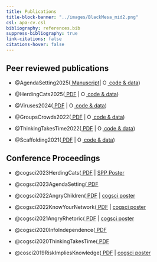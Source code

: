 ```yaml
---
title: Publications
title-block-banner: "../images/BlackMesa_mid2.png"
csl: apa-cv.csl
bibliography: references.bib
suppress-bibliography: true
link-citations: false
citations-hover: false
---
```


## Peer reviewed publications

-   @AgendaSetting2025([<i class="fas fa-file-pdf"></i> Manuscript](pdfs/RichardsonEtAl_2025_AgendaSetting.pdf)\| [<img src="../images/icon_osf.png" alt="OSF" style="height:1em;"/> code & data](https://osf.io/7t4v2/files/osfstorage))

-   @HerdingCats2025([<i class="fas fa-file-pdf"></i> PDF](pdfs/RichardsonEtAl_2025_HerdingCats.pdf) \| [<img src="../images/icon_osf.png" alt="OSF" style="height:1em;"/> code & data](https://osf.io/d7szc/files/osfstorage))

-   @Viruses2024([<i class="fas fa-file-pdf"></i> PDF](pdfs/MenendezRichardsonEtAl_2024_Viruses.pdf) \| [<img src="../images/icon_osf.png" alt="OSF" style="height:1em;"/> code & data](https://osf.io/h4c26/files/osfstorage))

-   @GroupsCrowds2022([<i class="fas fa-file-pdf"></i> PDF](pdfs/RichardsonKeil_2022_EffectiveReasoning.pdf) \| [<img src="../images/icon_osf.png" alt="OSF" style="height:1em;"/> code & data](https://osf.io/6pw5n/files/osfstorage))

-   @ThinkingTakesTime2022([<i class="fas fa-file-pdf"></i> PDF](pdfs/RichardsonKeil_2022_ThinkingTakesTime.pdf) \| [<img src="../images/icon_osf.png" alt="OSF" style="height:1em;"/> code & data](https://osf.io/z6ykt/files/osfstorage))

-   @Scaffolding2021([<i class="fas fa-file-pdf"></i> PDF](pdfs/RichardsonEtAl_2021_Scaffolding.pdf) \| [<img src="../images/icon_osf.png" alt="OSF" style="height:1em;"/> code & data](https://osf.io/epk4b/files/osfstorage))

```{=html}
<!--
## Working papers

- @pfanderQuasiuniversalAcceptanceBasic2024 (*submitted*)
- @pfanderTrustingForgettingImpressive2025 (*submitted*)
- @pfanderFrenchTrustMore2025
-->
```

## Conference Proceedings

-   @cogsci2023HerdingCats([<i class="fas fa-file-pdf"></i> PDF](pdfs/confpaper_RichardsonEtAl2023_HerdingCats.pdf) \| [<i class="fa-solid fa-person-chalkboard"></i>SPP Poster](pdfs/poster_socphilpsych2022_HerdingCats.pdf)

-   @cogsci2023AgendaSetting([<i class="fas fa-file-pdf"></i> PDF](pdfs/confpaper_RichardsonEtAl2023_AgendaSetting.pdf)

-   @cogsci2022AngryChildren([<i class="fas fa-file-pdf"></i> PDF](pdfs/confpaper_RichardsonKeil2022_AngerChildren.pdf) \| [<i class="fa-solid fa-person-chalkboard"></i>cogsci poster](pdfs/poster_cogsci2022_AngryChildren.pdf)

-   @cogsci2022KnowYourNetwork([<i class="fas fa-file-pdf"></i> PDF](pdfs/confpaper_RichardsonEtAl2022_KnowYourNetwork.pdf) \| [<i class="fa-solid fa-person-chalkboard"></i>cogsci poster](pdfs/poster_cogsci2022_KnowYourNetwork.pdf)

-   @cogsci2021AngryRhetoric([<i class="fas fa-file-pdf"></i> PDF](pdfs/confpaper_RichardsonKeil2021_AngryRhetoric.pdf) \| [<i class="fa-solid fa-person-chalkboard"></i>cogsci poster](pdfs/poster_cogsci2021_AngryRhetoric.pdf)

-   @cogsci2020InfoIndependence([<i class="fas fa-file-pdf"></i> PDF](pdfs/confpaper_RichardsonKeil2020_InfoIndependence.pdf)

-   @cogsci2020ThinkingTakesTime([<i class="fas fa-file-pdf"></i> PDF](pdfs/confpaper_RichardsonEtAl2020_ResponseTimes.pdf)

-   @cosci2019RiskImpliesKnowledge([<i class="fas fa-file-pdf"></i> PDF](pdfs/confpaper_RichardsonJaraEttinger2019_RiskImpliesKnowledge.pdf) \| [<i class="fa-solid fa-person-chalkboard"></i>cogsci poster](pdfs/poster_cogsci2019_RiskImpliesKnowledge.pdf)

```{=html}
<!--
## Talks & Presentations

-   Richardson, E., Hok, H., Shaw, A., & Keil, F.C. (2023, October). *Good Timing: what can children’s reasoning about time costs tell us about social cognition?*. Psychology Department Lecture Series, University of Michigan.
-   Richardson, E., Hok, H., Shaw, A., & Keil, F.C. (2023, November). *Good Timing: managing speed-accuracy tradeoffs in collective decision-making*. Weinberg Institute for Cognitive Science Lecture Series, University of Michigan.
-   Richardson, E., Davis, I.M., & Keil, F.C. (2023, June). *Identifying agenda setters in sequential testimony*. Society for Philosophy & Psychology Annual Meeting, University of Pittsburgh.
-   Richardson, E., Hok, H., Shaw, A., & Keil, F.C. (2023, May). *Reasoning about time costs in collaborative learning*. MPRG iSearch Lab Meeting, Max Planck Institute for Human Development.
-   Richardson, E., Hok, H., Shaw, A., & Keil, F.C. (2022, July). *Herding Cats*. Society for Philosophy & Psychology Annual Meeting, University of Milan.
-->
```
